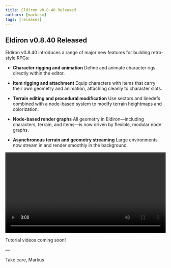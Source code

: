 ```yaml
---
title: Eldiron v0.8.40 Released
authors: [markusm]
tags: [releases]
---
```


<!-- truncate -->

## Eldiron v0.8.40 Released

Eldiron v0.8.40 introduces a range of major new features for building retro-style RPGs:

- **Character rigging and animation**
  Define and animate character rigs directly within the editor.

- **Item rigging and attachment**
  Equip characters with items that carry their own geometry and animation, attaching cleanly to character slots.

- **Terrain editing and procedural modification**
  Use sectors and linedefs combined with a node-based system to modify terrain heightmaps and colorization.

- **Node-based render graphs**
  All geometry in Eldiron—including characters, terrain, and items—is now driven by flexible, modular node graphs.

- **Asynchronous terrain and geometry streaming**
  Large environments now stream in and render smoothly in the background.

<video controls width="100%">
  <source src="/rigged_character.mov" type="video/quicktime" />
  Sorry, your browser doesn't support embedded videos.
</video>

Tutorial videos coming soon!

—

Take care,
Markus
